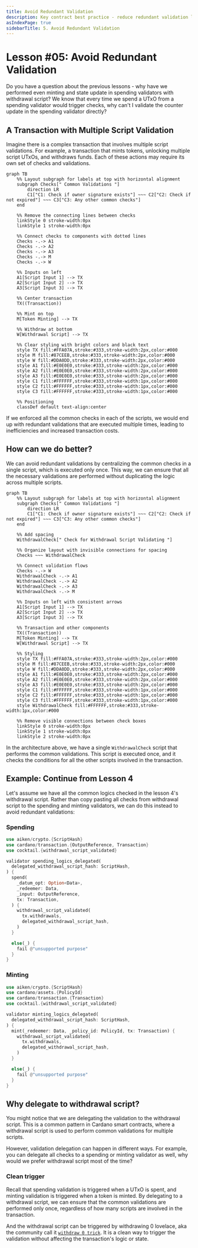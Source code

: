 ```yaml
---
title: Avoid Redundant Validation
description: Key contract best practice - reduce redundant validation logics being run onchain.
asIndexPage: true
sidebarTitle: 5. Avoid Redundant Validation
---
```


# Lesson #05: Avoid Redundant Validation

Do you have a question about the previous lessons - why have we performed even minting and state update in spending validators with withdrawal script? We know that every time we spend a UTxO from a spending validator would trigger checks, why can't I validate the counter update in the spending validator directly?

## A Transaction with Multiple Script Validation

Imagine there is a complex transaction that involves multiple script validations. For example, a transaction that mints tokens, unlocking multiple script UTxOs, and withdraws funds. Each of these actions may require its own set of checks and validations.

```mermaid
graph TB
    %% Layout subgraph for labels at top with horizontal alignment
    subgraph Checks[" Common Validations "]
        direction LR
        C1["C1: Check if owner signature exists"] ~~~ C2["C2: Check if not expired"] ~~~ C3["C3: Any other common checks"]
    end
    
    %% Remove the connecting lines between checks
    linkStyle 0 stroke-width:0px
    linkStyle 1 stroke-width:0px
    
    %% Connect checks to components with dotted lines
    Checks -.-> A1
    Checks -.-> A2
    Checks -.-> A3
    Checks -.-> M
    Checks -.-> W

    %% Inputs on left
    A1[Script Input 1] --> TX
    A2[Script Input 2] --> TX
    A3[Script Input 3] --> TX
    
    %% Center transaction
    TX((Transaction))
    
    %% Mint on top
    M[Token Minting] --> TX
    
    %% Withdraw at bottom
    W[Withdrawal Script] --> TX
    
    %% Clear styling with bright colors and black text
    style TX fill:#FFA07A,stroke:#333,stroke-width:2px,color:#000
    style M fill:#87CEEB,stroke:#333,stroke-width:2px,color:#000
    style W fill:#DDA0DD,stroke:#333,stroke-width:2px,color:#000
    style A1 fill:#E0E0E0,stroke:#333,stroke-width:2px,color:#000
    style A2 fill:#E0E0E0,stroke:#333,stroke-width:2px,color:#000
    style A3 fill:#E0E0E0,stroke:#333,stroke-width:2px,color:#000
    style C1 fill:#FFFFFF,stroke:#333,stroke-width:1px,color:#000
    style C2 fill:#FFFFFF,stroke:#333,stroke-width:1px,color:#000
    style C3 fill:#FFFFFF,stroke:#333,stroke-width:1px,color:#000
    
    %% Positioning
    classDef default text-align:center
```

If we enforced all the common checks in each of the scripts, we would end up with redundant validations that are executed multiple times, leading to inefficiencies and increased transaction costs.

## How can we do better?

We can avoid redundant validations by centralizing the common checks in a single script, which is executed only once. This way, we can ensure that all the necessary validations are performed without duplicating the logic across multiple scripts.

```mermaid
graph TB
    %% Layout subgraph for labels at top with horizontal alignment
    subgraph Checks[" Common Validations "]
        direction LR
        C1["C1: Check if owner signature exists"] ~~~ C2["C2: Check if not expired"] ~~~ C3["C3: Any other common checks"]
    end
    
    %% Add spacing
    WithdrawalCheck[" Check for Withdrawal Script Validating "]
    
    %% Organize layout with invisible connections for spacing
    Checks ~~~ WithdrawalCheck
    
    %% Connect validation flows
    Checks -.-> W
    WithdrawalCheck -.-> A1
    WithdrawalCheck -.-> A2
    WithdrawalCheck -.-> A3
    WithdrawalCheck -.-> M

    %% Inputs on left with consistent arrows
    A1[Script Input 1] --> TX
    A2[Script Input 2] --> TX
    A3[Script Input 3] --> TX
    
    %% Transaction and other components
    TX((Transaction))
    M[Token Minting] --> TX
    W[Withdrawal Script] --> TX
    
    %% Styling
    style TX fill:#FFA07A,stroke:#333,stroke-width:2px,color:#000
    style M fill:#87CEEB,stroke:#333,stroke-width:2px,color:#000
    style W fill:#DDA0DD,stroke:#333,stroke-width:2px,color:#000
    style A1 fill:#E0E0E0,stroke:#333,stroke-width:2px,color:#000
    style A2 fill:#E0E0E0,stroke:#333,stroke-width:2px,color:#000
    style A3 fill:#E0E0E0,stroke:#333,stroke-width:2px,color:#000
    style C1 fill:#FFFFFF,stroke:#333,stroke-width:1px,color:#000
    style C2 fill:#FFFFFF,stroke:#333,stroke-width:1px,color:#000
    style C3 fill:#FFFFFF,stroke:#333,stroke-width:1px,color:#000
    style WithdrawalCheck fill:#FFFFFF,stroke:#333,stroke-width:1px,color:#000
    
    %% Remove visible connections between check boxes
    linkStyle 0 stroke-width:0px
    linkStyle 1 stroke-width:0px
    linkStyle 2 stroke-width:0px
```

In the architecture above, we have a single `WithdrawalCheck` script that performs the common validations. This script is executed once, and it checks the conditions for all the other scripts involved in the transaction.

## Example: Continue from Lesson 4

Let's assume we have all the common logics checked in the lesson 4's withdrawal script. Rather than copy pasting all checks from withdrawal script to the spending and minting validators, we can do this instead to avoid redundant validations:

### Spending

```rs
use aiken/crypto.{ScriptHash}
use cardano/transaction.{OutputReference, Transaction}
use cocktail.{withdrawal_script_validated}

validator spending_logics_delegated(
  delegated_withdrawal_script_hash: ScriptHash,
) {
  spend(
    _datum_opt: Option<Data>,
    _redeemer: Data,
    _input: OutputReference,
    tx: Transaction,
  ) {
    withdrawal_script_validated(
      tx.withdrawals,
      delegated_withdrawal_script_hash,
    )
  }

  else(_) {
    fail @"unsupported purpose"
  }
}
```

### Minting

```rs
use aiken/crypto.{ScriptHash}
use cardano/assets.{PolicyId}
use cardano/transaction.{Transaction}
use cocktail.{withdrawal_script_validated}

validator minting_logics_delegated(
  delegated_withdrawal_script_hash: ScriptHash,
) {
  mint(_redeemer: Data, _policy_id: PolicyId, tx: Transaction) {
    withdrawal_script_validated(
      tx.withdrawals,
      delegated_withdrawal_script_hash,
    )
  }

  else(_) {
    fail @"unsupported purpose"
  }
}
```

## Why delegate to withdrawal script?

You might notice that we are delegating the validation to the withdrawal script. This is a common pattern in Cardano smart contracts, where a withdrawal script is used to perform common validations for multiple scripts.

However, validation delegation can happen in different ways. For example, you can delegate all checks to a spending or minting validator as well, why would we prefer withdrawal script most of the time?

### Clean trigger

Recall that spending validation is triggered when a UTxO is spent, and minting validation is triggered when a token is minted. By delegating to a withdrawal script, we can ensure that the common validations are performed only once, regardless of how many scripts are involved in the transaction.

And the withdrawal script can be triggered by withdrawing 0 lovelace, aka the community call it [`withdraw 0 trick`](https://aiken-lang.org/fundamentals/common-design-patterns#forwarding-validation--other-withdrawal-tricks). It is a clean way to trigger the validation without affecting the transaction's logic or state.